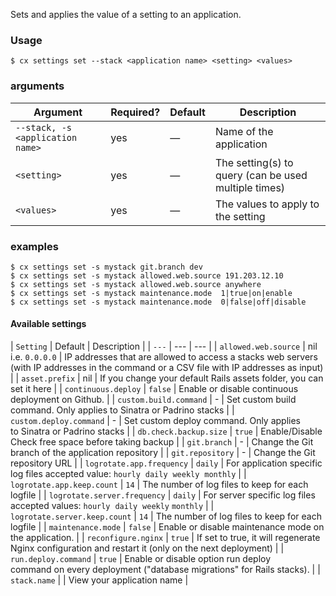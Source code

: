 Sets and applies the value of a setting to an application.

### Usage

```shell
$ cx settings set --stack <application name> <setting> <values>
```

### arguments

| Argument | Required? | Default | Description |
|  ---  |  ---  |  ---  |  ---  |
| `--stack, -s <application name>` | yes | — | Name of the application |
| `<setting>` | yes | — | The setting(s) to query (can be used multiple times) |
| `<values>` | yes | — | The values to apply to the setting |

### examples

```shell
$ cx settings set -s mystack git.branch dev
$ cx settings set -s mystack allowed.web.source 191.203.12.10
$ cx settings set -s mystack allowed.web.source anywhere
$ cx settings set -s mystack maintenance.mode  1|true|on|enable
$ cx settings set -s mystack maintenance.mode  0|false|off|disable
```

#### Available settings

| `Setting` | Default | Description |
| `---` |  ---  |  ---  |
| `allowed.web.source` | nil i.e. `0.0.0.0` | IP addresses that are allowed to access a stacks web servers (with IP addresses in the command or a CSV file with IP addresses as input) |
| `asset.prefix` | nil | If you change your default Rails assets folder, you can set it here |
| `continuous.deploy` | `false` | Enable or disable continuous deployment on Github. |
| `custom.build.command` | - | Set custom build command. Only applies to Sinatra or Padrino stacks |
| `custom.deploy.command` | - | Set custom deploy command. Only applies to Sinatra or Padrino stacks |
| `db.check.backup.size` | `true` | Enable/Disable Check free space before taking backup |
| `git.branch` | - | Change the Git branch of the application repository |
| `git.repository` | - | Change the Git repository URL |
| `logrotate.app.frequency` | `daily` | For application specific log files accepted value: `hourly`  `daily`  `weekly`  `monthly` |
| `logrotate.app.keep.count` | `14` | The number of log files to keep for each logfile |
| `logrotate.server.frequency` | `daily` | For server specific log files accepted values: `hourly`  `daily`  `weekly`  `monthly` |
| `logrotate.server.keep.count` | `14` | The number of log files to keep for each logfile |
| `maintenance.mode` | `false` | Enable or disable maintenance mode on the application. |
| `reconfigure.nginx` | `true` | If set to true, it will regenerate Nginx configuration and restart it (only on the next deployment) |
| `run.deploy.command` | `true` | Enable or disable option run deploy command on every deployment ("database migrations" for Rails stacks). |
| `stack.name` |  | View your application name |
